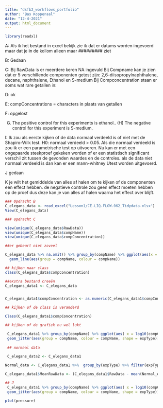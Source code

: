 ```yaml
---
title: "dsfb2_workflows_portfolio"
author: "Bas Koppenaal"
date: "12-4-2021"
output: html_document
---
```


```r
library(readxl)

```

A: Als ik het bestand in excel bekijk zie ik dat er datums worden ingevoerd maar dat je in de kollom alleen maar ######### ziet 

B: Gedaan 

C:    Bij RawData is er meerdere keren NA ingevuld
      Bij Compname kan je zien dat er 5 verschillende componenten getest zijn: 2,6-diisopropylnaphthalene, decane, naphthalene, Ethanol en S-medium
      Bij Compconcentration staan er soms wat rare getallen in: 

D: ok

E: compConcentrations = characters in plaats van getallen 

F: opgelost

(G) The positive control for this experiments is ethanol.. (H) The negative control for this experiment is S-medium.

I: Ik zou als eerste kijken of de data normaal verdeeld is of niet met de Shapiro-Wilk test. H0: normaal verdeeld > 0.05. Als die normaal verdeeld is zou ik er een parametrische test op uitvoeren. Nu kan er met een ongepaarde steekproef gekeken worden of er een statistisch significant verschil zit tussen de gevonden waardes en de controles. als de data niet normaal verdeeld is dan kan er een mann-whitney Utest worden uitgevoerd. 

J gedaan

K je wilt het gemiddelde van alles af halen om te kijken of de componenten een effect hebben. de negatieve controle zou geen effect moeten hebben op de proef dus deze kan je van alles af halen waarna het effect over blijft. 

```r

### Opdracht B
C_elegans_data <- read_excel("Lesson1/CE.LIQ.FLOW.062_Tidydata.xlsx")
View(C_elegans_data)

### opdracht C

view(unique(C_elegans_data$RawData))
view(unique(C_elegans_data$compName))
view(unique(C_elegans_data$compConcentration))

##er gebeurt niet zoveel

C_elegans_data %>% na.omit() %>% group_by(compName) %>% ggplot(aes(x = compConcentration, y = log10(RawData))) +
  geom_line(aes(group = compName, colour = compName)) 

## kijken naar class
class(C_elegans_data$compConcentration)

##exstra bestand creeën
C_elegans_data1 <- C_elegans_data


C_elegans_data1$compConcentration <- as.numeric(C_elegans_data1$compConcentration)

## kijken of de class is veranderd

Class(C_elegans_data1$compConcentration)

## kijken of de grafiek nu wel lukt

 C_elegans_data1 %>% group_by(compName) %>% ggplot(aes( x = log10(compConcentration), y = RawData)) +
 geom_jitter(aes(group = compName, colour = compName, shape = expType))
 
 ## normaal data
 
 C_elegans_data2 <- C_elegans_data1

Normal_data <- C_elegans_data1 %>%  group_by(expType) %>% filter(expType == 'controlNegative')

C_elegans_data1$MeanRawData <- (C_elegans_data1$RawData - mean(Normal_data$RawData)) / sd(Normal_data$RawData)

## J
 C_elegans_data1 %>% group_by(compName) %>% ggplot(aes( x = log10(compConcentration), y = MeanRawData)) +
 geom_jitter(aes(group = compName, colour = compName, shape = expType))
```


```r
plot(pressure)
```

